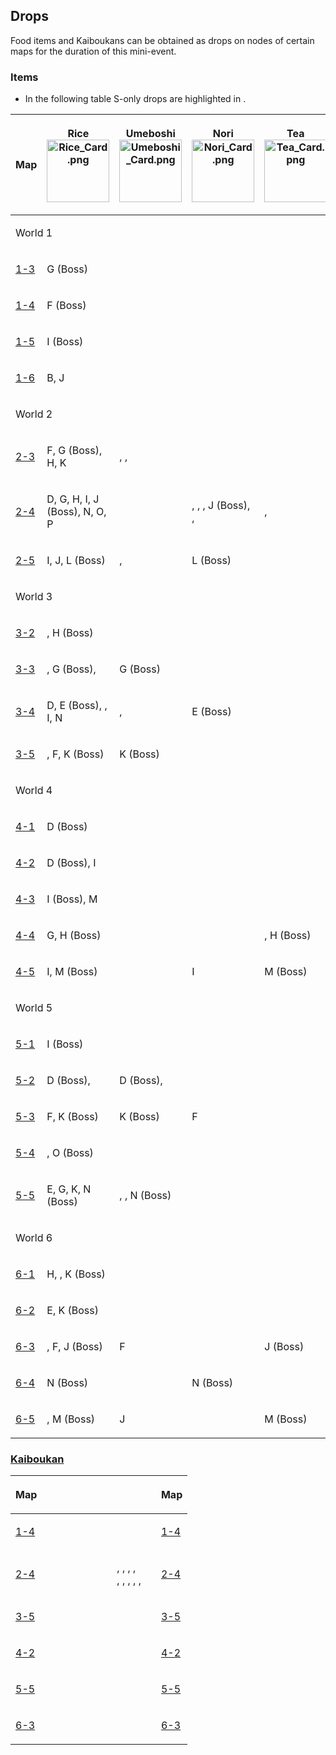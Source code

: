 ==Drops==
Food items and Kaiboukans can be obtained as drops on nodes of certain maps for the duration of this mini-event.
<!--
===Popularity===
Popularity of different farming locations based on over 1,000,000 drop reports. See tooltips for details (and the definition of "popularity").
* Weekend-limited nodes are highlighted in {{color|red}}.
{| class="wikitable typography-xl-optout"
!
!{{tooltip|Very popular|50+ drops per non-empty hour}}
!{{tooltip|Less popular|10+ drops per non-empty hour}}
!{{tooltip|Not popular|< 10 drops per non-empty hour}}
|-
!{{tooltip|Rice|733324 drops in total}}
|{{tooltip|1-5 I (Boss)|99559 drops, 295 drops per non-empty hour, 338 non-empty hours}}<br>{{tooltip|1-4 F (Boss)|94105 drops, 278 drops per non-empty hour, 338 non-empty hours}}<br>{{tooltip|5-4 O (Boss)|74281 drops, 220 drops per non-empty hour, 338 non-empty hours}}<br>{{tooltip|4-2 D (Boss)|67405 drops, 199 drops per non-empty hour, 338 non-empty hours}}<br>{{tooltip|4-2 I|63414 drops, 188 drops per non-empty hour, 338 non-empty hours}}<br>{{tooltip|5-4 H|55684 drops, 165 drops per non-empty hour, 338 non-empty hours}}<br>{{tooltip|2-5 L (Boss)|41117 drops, 122 drops per non-empty hour, 338 non-empty hours}}<br>{{tooltip|6-3 J (Boss)|25362 drops, 75 drops per non-empty hour, 338 non-empty hours}}<br>{{color|red|{{tooltip|2-4 O|15106 drops, 73 drops per non-empty hour, 208 non-empty hours}}}}<br>{{tooltip|3-5 F|23483 drops, 70 drops per non-empty hour, 337 non-empty hours}}<br>{{tooltip|2-3 G (Boss)|22618 drops, 67 drops per non-empty hour, 338 non-empty hours}}<br>{{tooltip|2-4 J (Boss)|19330 drops, 57 drops per non-empty hour, 338 non-empty hours}}
|''many''
|''many''
|-
!{{tooltip|Umeboshi|139969 drops in total}}
|{{tooltip|1-4 F (Boss)|63069 drops, 187 drops per non-empty hour, 338 non-empty hours}}<br>{{tooltip|1-5 I (Boss)|51205 drops, 151 drops per non-empty hour, 338 non-empty hours}}
|{{tooltip|3-5 K (Boss)|12403 drops, 37 drops per non-empty hour, 337 non-empty hours}}<br>{{tooltip|5-2 D (Boss)|6165 drops, 19 drops per non-empty hour, 320 non-empty hours}}<br>{{tooltip|6-2 K (Boss)|3413 drops, 11 drops per non-empty hour, 297 non-empty hours}}
|<s>{{color|red|{{tooltip|4-5 I|648 drops, 10 drops per non-empty hour, 68 non-empty hours}}}}</s><br>{{tooltip|5-5 N (Boss)|598 drops, 4 drops per non-empty hour, 135 non-empty hours}}<br>{{tooltip|5-2 I|464 drops, 3 drops per non-empty hour, 137 non-empty hours}}<br>{{tooltip|4-3 M|454 drops, 2 drops per non-empty hour, 203 non-empty hours}}<br>{{tooltip|1-3 G (Boss)|436 drops, 2 drops per non-empty hour, 201 non-empty hours}}<br>{{tooltip|6-1 K (Boss)|424 drops, 2 drops per non-empty hour, 200 non-empty hours}}<br>{{tooltip|3-2 H (Boss)|387 drops, 2 drops per non-empty hour, 196 non-empty hours}}<br>{{tooltip|4-1 D (Boss)|197 drops, 2 drops per non-empty hour, 122 non-empty hours}}<br>{{tooltip|5-3 K (Boss)|106 drops, 1 drops per non-empty hour, 84 non-empty hours}}
|-
!{{tooltip|Nori|155837 drops in total}}
|{{tooltip|4-2 D (Boss)|46785 drops, 138 drops per non-empty hour, 338 non-empty hours}}<br>{{tooltip|5-4 O (Boss)|44470 drops, 132 drops per non-empty hour, 338 non-empty hours}}<br>{{tooltip|2-5 L (Boss)|22750 drops, 67 drops per non-empty hour, 338 non-empty hours}}
|{{tooltip|2-4 J (Boss)|15342 drops, 46 drops per non-empty hour, 334 non-empty hours}}<br>{{color|red|{{tooltip|2-4 N|3552 drops, 31 drops per non-empty hour, 115 non-empty hours}}}}<br>{{color|red|{{tooltip|2-4 D|2722 drops, 24 drops per non-empty hour, 115 non-empty hours}}}}<br>{{tooltip|1-6 B|7234 drops, 22 drops per non-empty hour, 333 non-empty hours}}<br>{{color|red|{{tooltip|4-5 I|2206 drops, 19 drops per non-empty hour, 115 non-empty hours}}}}<br>{{color|red|{{tooltip|2-4 H|1952 drops, 17 drops per non-empty hour, 113 non-empty hours}}}}<br>{{color|red|{{tooltip|2-4 P|1672 drops, 15 drops per non-empty hour, 113 non-empty hours}}}}<br>{{tooltip|3-3 G (Boss)|4406 drops, 13 drops per non-empty hour, 328 non-empty hours}}
|{{color|red|{{tooltip|2-4 G|775 drops, 7 drops per non-empty hour, 107 non-empty hours}}}}<br>{{tooltip|6-2 E|534 drops, 7 drops per non-empty hour, 77 non-empty hours}}<br>{{tooltip|5-3 F|639 drops, 3 drops per non-empty hour, 230 non-empty hours}}<br>{{color|red|{{tooltip|2-5 J|225 drops, 3 drops per non-empty hour, 83 non-empty hours}}}}<br>{{tooltip|6-4 N (Boss)|524 drops, 2 drops per non-empty hour, 225 non-empty hours}}<br>{{tooltip|3-4 E (Boss)|49 drops, 1 drops per non-empty hour, 43 non-empty hours}}
|-
!{{tooltip|Tea|117329 drops in total}}
|{{color|red|{{tooltip|4-2 I|41583 drops, 199 drops per non-empty hour, 209 non-empty hours}}}}<br>{{tooltip|3-5 F|25061 drops, 74 drops per non-empty hour, 337 non-empty hours}}
|{{color|red|{{tooltip|2-4 O|8788 drops, 42 drops per non-empty hour, 208 non-empty hours}}}}<br>{{tooltip|1-6 J|11341 drops, 38 drops per non-empty hour, 299 non-empty hours}}<br>{{tooltip|6-3 J (Boss)|10337 drops, 31 drops per non-empty hour, 337 non-empty hours}}<br>{{tooltip|2-3 G (Boss)|6486 drops, 24 drops per non-empty hour, 272 non-empty hours}}<br>{{color|red|{{tooltip|4-5 M (Boss)|3819 drops, 19 drops per non-empty hour, 205 non-empty hours}}}}<br>{{tooltip|6-5 M (Boss)|4486 drops, 13 drops per non-empty hour, 334 non-empty hours}}<br>{{color|red|{{tooltip|2-4 I|2445 drops, 12 drops per non-empty hour, 203 non-empty hours}}}}
|{{tooltip|4-4 H (Boss)|2791 drops, 9 drops per non-empty hour, 315 non-empty hours}}<br>{{tooltip|4-3 I (Boss)|186 drops, 2 drops per non-empty hour, 120 non-empty hours}}<br>{{tooltip|6-1 J|6 drops, 1 drops per non-empty hour, 6 non-empty hours}}
|}
-->
===Items===
{{Notice|style=text-align:left|
For more detailed info see:
* [https://kcwiki.github.io/food Hourly heatmap (ranks, rates, popularity)]
* [https://db.kcwiki.org/event-food2018/ poi-statistics (ranks, rates, popularity)]
* [http://akashi-list.me/ akashi-list.me (summary, click the rice icon)]
}}
* In the following table S-only drops are highlighted in {{color|red}}.
{| class="wikitable typography-xl-optout" style="text-align:center"
!Map
!Rice<br />[[File:Rice_Card.png|100px]]
!Umeboshi<br />[[File:Umeboshi_Card.png|100px]]
!Nori<br />[[File:Nori_Card.png|100px]]
!Tea<br />[[File:Tea_Card.png|100px]]
!Map
|-
!colspan="6"|World 1
|-
![[1-3]]
|G (Boss)||{{color|red|G (Boss)}}||  ||
![[1-3]]
|-
![[1-4]]
|F (Boss)||{{color|red|F (Boss)}}||  ||
![[1-4]]
|-
![[1-5]]
|I (Boss)||{{color|red|I (Boss)}}||  ||
![[1-5]]
|-
![[1-6]]
|B, J||  ||{{color|red|B}}||{{color|red|J}}
![[1-6]]
|-
!colspan="6"|World 2
|-
![[2-3]]
|F, G (Boss), H, K||{{color|red|F}}, {{color|red|H}}, {{color|red|K}}||  ||{{color|red|G (Boss)}}
![[2-3]]
|-
![[2-4]]
|D, G, H, I, J (Boss), N, O, P||  ||{{color|red|D}}, {{color|red|G}}, {{color|red|H}}, J (Boss), {{color|red|N}}, {{color|red|P}}||{{color|red|I}}, {{color|red|O}}
![[2-4]]
|-
![[2-5]]
|I, J, L (Boss)||{{color|red|I}}, {{color|red|J}}||L (Boss)||
![[2-5]]
|-
!colspan="6"|World 3
|-
![[3-2]]
|{{color|red|C}}, H (Boss)||{{color|red|H (Boss)}}||  ||
![[3-2]]
|-
![[3-3]]
|{{color|red|D}}, G (Boss), {{color|red|I}}||G (Boss)||  ||
![[3-3]]
|-
![[3-4]]
|D, E (Boss), {{color|red|H}}, I, N||{{color|red|I}}, {{color|red|N}}||E (Boss)||
![[3-4]]
|-
![[3-5]]
|{{color|red|C}}, F, K (Boss)||K (Boss)||  ||{{color|red|F}}
![[3-5]]
|-
!colspan="6"|World 4
|-
![[4-1]]
|D (Boss)||{{color|red|D (Boss)}}||  ||
![[4-1]]
|-
![[4-2]]
|D (Boss), I||  ||{{color|red|D (Boss)}}||{{color|red|I}}
![[4-2]]
|-
![[4-3]]
|I (Boss), M||{{color|red|M}}||  ||{{color|red|I (Boss)}}
![[4-3]]
|-
![[4-4]]
|G, H (Boss)||  ||  ||{{color|red|G}}, H (Boss)
![[4-4]]
|-
![[4-5]]
|I, M (Boss)||  ||I||M (Boss)
![[4-5]]
|-
!colspan="6"|World 5
|-
![[5-1]]
|I (Boss)||  ||  ||
![[5-1]]
|-
![[5-2]]
|D (Boss), {{color|red|I}}||D (Boss), {{color|red|I}}||  ||
![[5-2]]
|-
![[5-3]]
|F, K (Boss)||K (Boss)||F||
![[5-3]]
|-
![[5-4]]
|{{color|red|H}}, O (Boss)||  ||{{color|red|O (Boss)}}||
![[5-4]]
|-
![[5-5]]
|E, G, K, N (Boss)||{{color|red|E}}, {{color|red|G}}, N (Boss)||  ||
![[5-5]]
|-
!colspan="6"|World 6
|-
![[6-1]]
|H, {{color|red|J}}, K (Boss)||{{color|red|K (Boss)}}||  ||{{color|red|J}}
![[6-1]]
|-
![[6-2]]
|E, K (Boss)||{{color|red|K (Boss)}}||{{color|red|E}}||
![[6-2]]
|-
![[6-3]]
|{{color|red|E}}, F, J (Boss)||F||  ||J (Boss)
![[6-3]]
|-
![[6-4]]
|N (Boss)||  ||N (Boss)||
![[6-4]]
|-
![[6-5]]
|{{color|red|J}}, M (Boss)||J||  ||M (Boss)
![[6-5]]
|}

===[[DE|Kaiboukan]]===
{{Notice|style=text-align:left|
See also:
* [https://db.kcwiki.org/event-food2018/ poi-statistics]
}}
{| class="wikitable typography-xl-optout" style="text-align:center"
!Map
!{{ShipLink|Etorofu}}
!{{ShipLink|Matsuwa}}
!{{ShipLink|Sado}}
!{{ShipLink|Tsushima}}
!{{ShipLink|Fukae}}
!{{ShipLink|Shimushu}}
!{{ShipLink|Kunashiri}}
!{{ShipLink|Hiburi}}
!{{ShipLink|Daitou}}
!Map
|-
![[1-4]]
|  ||{{TooltipSimple|F (Boss)|SA: 1.9% (4751/247732), S: 1.9% (4713/243428), A: 0.9% (38/4304)}}||  ||  ||  ||  ||  ||  ||  
![[1-4]]
|-
![[2-4]]
|  ||  ||  ||  ||{{color|red|{{TooltipSimple|J (Boss)|S: 2.1% (1037/48931)}}}}||  ||  ||{{color|red|{{TooltipSimple|A|S: 0.3% (691/200285)}}}}, {{color|red|{{TooltipSimple|C|S: 0.4% (166/41432)}}}}, {{color|red|{{TooltipSimple|D|S: 0.4% (140/35677)}}}}, {{color|red|{{TooltipSimple|F|S: 0.3% (133/39411)}}}}, {{color|red|{{TooltipSimple|G|S: 0.3% (35/10550)}}}}<br>{{color|red|{{TooltipSimple|H|S: 0.3% (90/28518)}}}}, {{color|red|{{TooltipSimple|I|S: 0.4% (52/13527)}}}}, {{color|red|{{TooltipSimple|L|S: 0.4% (388/107398)}}}}, {{color|red|{{TooltipSimple|N|S: 0.4% (195/47160)}}}}, {{color|red|{{TooltipSimple|O|S: 0.4% (191/50195)}}}}, {{color|red|{{TooltipSimple|P|S: 0.3% (73/25981)}}}}||  
![[2-4]]
|-
![[3-5]]
|{{color|red|{{TooltipSimple|K (Boss)|S: 0.9% (372/40701)}}}}||  ||  ||  ||  ||{{color|red|{{TooltipSimple|K (Boss)|S: 1.9% (753/40701)}}}}||{{TooltipSimple|K (Boss)|SA: 2.1% (955/45142), S: 2.2% (900/40701), A: 1.2% (55/4441)}}||  ||  
![[3-5]]
|-
![[4-2]]
|  ||  ||{{TooltipSimple|D (Boss)|SA: 2% (3863/196687), S: 2% (3759/188274), A: 1.2% (104/8413)}}||{{TooltipSimple|D (Boss)|SA: 1.9% (3726/196687), S: 1.9% (3650/188274), A: 0.9% (76/8413)}}||  ||  ||  ||  ||  
![[4-2]]
|-
![[5-5]]
|  ||  ||  ||  ||  ||  ||  ||  ||{{TooltipSimple|N (Boss)|SA: 0.2% (12/5207), S: 2.2% (5/227), A: 0.1% (7/4980)}}
![[5-5]]
|-
![[6-3]]
|  ||  ||  ||  ||{{TooltipSimple|J (Boss)|SA: 3.4% (1781/52929), S: 5.3% (1245/23556), A: 1.8% (536/29373)}}||  ||  ||  ||  
![[6-3]]
|}